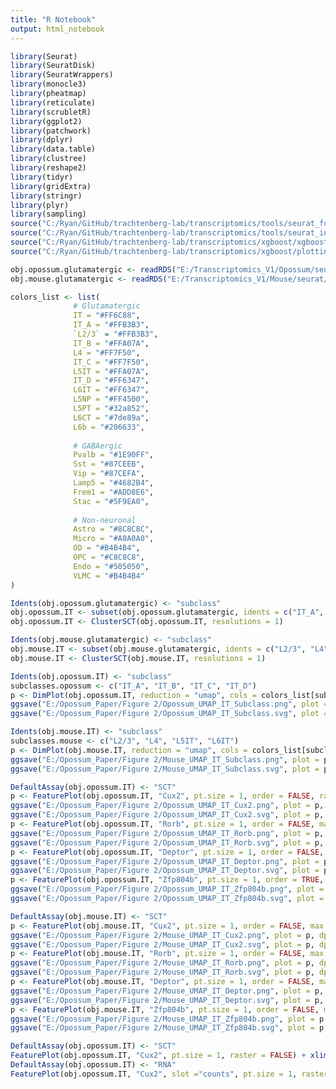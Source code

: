```yaml
---
title: "R Notebook"
output: html_notebook
---
```



```r

library(Seurat)
library(SeuratDisk)
library(SeuratWrappers)
library(monocle3)
library(pheatmap)
library(reticulate)
library(scrubletR)
library(ggplot2)
library(patchwork)
library(dplyr)
library(data.table)
library(clustree)
library(reshape2)
library(tidyr)
library(gridExtra)
library(stringr)
library(plyr)
library(sampling)
source("C:/Ryan/GitHub/trachtenberg-lab/transcriptomics/tools/seurat_functions.R")
source("C:/Ryan/GitHub/trachtenberg-lab/transcriptomics/tools/seurat_integration_functions.R")
source("C:/Ryan/GitHub/trachtenberg-lab/transcriptomics/xgboost/xgboost_train.R")
source("C:/Ryan/GitHub/trachtenberg-lab/transcriptomics/xgboost/plottingFxns.R")

obj.opossum.glutamatergic <- readRDS("E:/Transcriptomics_V1/Opossum/seurat/opossum_v1_glutamatergic_processed.rds")
obj.mouse.glutamatergic <- readRDS("E:/Transcriptomics_V1/Mouse/seurat/mouse_v1_P38_glutamatergic_processed.rds")

```


```r

colors_list <- list(
              # Glutamatergic
              IT = "#FF6C88",
              IT_A = "#FFB3B3",
              `L2/3` = "#FFB3B3",
              IT_B = "#FFA07A",
              L4 = "#FF7F50",
              IT_C = "#FF7F50",
              L5IT = "#FFA07A",
              IT_D = "#FF6347",
              L6IT = "#FF6347",
              L5NP = "#FF4500",
              L5PT = "#32a852", 
              L6CT = "#7de89a",
              L6b = "#206633",
            
              # GABAergic
              Pvalb = "#1E90FF",
              Sst = "#87CEEB",
              Vip = "#87CEFA",
              Lamp5 = "#4682B4",
              Frem1 = "#ADD8E6",
              Stac = "#5F9EA0",
            
              # Non-neuronal
              Astro = "#8C8C8C",
              Micro = "#A0A0A0",
              OD = "#B4B4B4",
              OPC = "#C8C8C8",
              Endo = "#505050",
              VLMC = "#B4B4B4"
)

```


```r

Idents(obj.opossum.glutamatergic) <- "subclass"
obj.opossum.IT <- subset(obj.opossum.glutamatergic, idents = c("IT_A", "IT_B", "IT_C", "IT_D"))
obj.opossum.IT <- ClusterSCT(obj.opossum.IT, resolutions = 1)

Idents(obj.mouse.glutamatergic) <- "subclass"
obj.mouse.IT <- subset(obj.mouse.glutamatergic, idents = c("L2/3", "L4", "L5IT", "L6IT"))
obj.mouse.IT <- ClusterSCT(obj.mouse.IT, resolutions = 1)

```


```r

Idents(obj.opossum.IT) <- "subclass"
subclasses.opossum <- c("IT_A", "IT_B", "IT_C", "IT_D")
p <- DimPlot(obj.opossum.IT, reduction = "umap", cols = colors_list[subclasses.opossum], pt.size = 1, label = TRUE, shuffle = TRUE, raster = FALSE) + NoLegend() + xlim(-16, 10) + ylim(-13, 13) + coord_equal()
ggsave("E:/Opossum_Paper/Figure 2/Opossum_UMAP_IT_Subclass.png", plot = p, dpi = 300)
ggsave("E:/Opossum_Paper/Figure 2/Opossum_UMAP_IT_Subclass.svg", plot = p, dpi = 300)

Idents(obj.mouse.IT) <- "subclass"
subclasses.mouse <- c("L2/3", "L4", "L5IT", "L6IT")
p <- DimPlot(obj.mouse.IT, reduction = "umap", cols = colors_list[subclasses.mouse], pt.size = 1, label = TRUE, shuffle = TRUE, raster = FALSE) + NoLegend() + xlim(-11, 15) + ylim(-14, 12) + coord_equal()
ggsave("E:/Opossum_Paper/Figure 2/Mouse_UMAP_IT_Subclass.png", plot = p, dpi = 300)
ggsave("E:/Opossum_Paper/Figure 2/Mouse_UMAP_IT_Subclass.svg", plot = p, dpi = 300)

```


```r

DefaultAssay(obj.opossum.IT) <- "SCT"
p <- FeaturePlot(obj.opossum.IT, "Cux2", pt.size = 1, order = FALSE, raster = FALSE) + xlim(-16, 10) + ylim(-13, 13) + coord_equal() + scale_color_gradientn( colours = c('lightgrey', 'blue'),  limits = c(0, 4))
ggsave("E:/Opossum_Paper/Figure 2/Opossum_UMAP_IT_Cux2.png", plot = p, dpi = 300)
ggsave("E:/Opossum_Paper/Figure 2/Opossum_UMAP_IT_Cux2.svg", plot = p, dpi = 300)
p <- FeaturePlot(obj.opossum.IT, "Rorb", pt.size = 1, order = FALSE, max.cutoff = 4, raster = FALSE) + xlim(-16, 10) + ylim(-13, 13) + coord_equal() + scale_color_gradientn( colours = c('lightgrey', 'blue'),  limits = c(0, 4))
ggsave("E:/Opossum_Paper/Figure 2/Opossum_UMAP_IT_Rorb.png", plot = p, dpi = 300)
ggsave("E:/Opossum_Paper/Figure 2/Opossum_UMAP_IT_Rorb.svg", plot = p, dpi = 300)
p <- FeaturePlot(obj.opossum.IT, "Deptor", pt.size = 1, order = FALSE, max.cutoff = 4, raster = FALSE) + xlim(-16, 10) + ylim(-13, 13) + coord_equal() + scale_color_gradientn( colours = c('lightgrey', 'blue'),  limits = c(0, 4))
ggsave("E:/Opossum_Paper/Figure 2/Opossum_UMAP_IT_Deptor.png", plot = p, dpi = 300)
ggsave("E:/Opossum_Paper/Figure 2/Opossum_UMAP_IT_Deptor.svg", plot = p, dpi = 300)
p <- FeaturePlot(obj.opossum.IT, "Zfp804b", pt.size = 1, order = TRUE, max.cutoff = 4, raster = FALSE) + xlim(-16, 10) + ylim(-13, 13) + coord_equal() + scale_color_gradientn( colours = c('lightgrey', 'blue'),  limits = c(0, 4))
ggsave("E:/Opossum_Paper/Figure 2/Opossum_UMAP_IT_Zfp804b.png", plot = p, dpi = 300)
ggsave("E:/Opossum_Paper/Figure 2/Opossum_UMAP_IT_Zfp804b.svg", plot = p, dpi = 300)

DefaultAssay(obj.mouse.IT) <- "SCT"
p <- FeaturePlot(obj.mouse.IT, "Cux2", pt.size = 1, order = FALSE, max.cutoff = 4, raster = FALSE) + xlim(-11, 15) + ylim(-14, 12) + coord_equal() + scale_color_gradientn( colours = c('lightgrey', 'blue'),  limits = c(0, 4))
ggsave("E:/Opossum_Paper/Figure 2/Mouse_UMAP_IT_Cux2.png", plot = p, dpi = 300)
ggsave("E:/Opossum_Paper/Figure 2/Mouse_UMAP_IT_Cux2.svg", plot = p, dpi = 300)
p <- FeaturePlot(obj.mouse.IT, "Rorb", pt.size = 1, order = FALSE, max.cutoff = 4, raster = FALSE) + xlim(-11, 15) + ylim(-14, 12) + coord_equal() + scale_color_gradientn( colours = c('lightgrey', 'blue'),  limits = c(0, 4))
ggsave("E:/Opossum_Paper/Figure 2/Mouse_UMAP_IT_Rorb.png", plot = p, dpi = 300)
ggsave("E:/Opossum_Paper/Figure 2/Mouse_UMAP_IT_Rorb.svg", plot = p, dpi = 300)
p <- FeaturePlot(obj.mouse.IT, "Deptor", pt.size = 1, order = FALSE, max.cutoff = 4, raster = FALSE) + xlim(-11, 15) + ylim(-14, 12) + coord_equal() + scale_color_gradientn( colours = c('lightgrey', 'blue'),  limits = c(0, 4))
ggsave("E:/Opossum_Paper/Figure 2/Mouse_UMAP_IT_Deptor.png", plot = p, dpi = 300)
ggsave("E:/Opossum_Paper/Figure 2/Mouse_UMAP_IT_Deptor.svg", plot = p, dpi = 300)
p <- FeaturePlot(obj.mouse.IT, "Zfp804b", pt.size = 1, order = FALSE, max.cutoff = 4, raster = FALSE) + xlim(-11, 15) + ylim(-14, 12) + coord_equal() + scale_color_gradientn( colours = c('lightgrey', 'blue'),  limits = c(0, 4))
ggsave("E:/Opossum_Paper/Figure 2/Mouse_UMAP_IT_Zfp804b.png", plot = p, dpi = 300)
ggsave("E:/Opossum_Paper/Figure 2/Mouse_UMAP_IT_Zfp804b.svg", plot = p, dpi = 300)

```


```r

DefaultAssay(obj.opossum.IT) <- "SCT"
FeaturePlot(obj.opossum.IT, "Cux2", pt.size = 1, raster = FALSE) + xlim(-16, 10) + ylim(-13, 13) + coord_equal() + scale_color_gradientn( colours = c('lightgrey', 'blue'),  limits = c(0, 4))
DefaultAssay(obj.opossum.IT) <- "RNA"
FeaturePlot(obj.opossum.IT, "Cux2", slot ="counts", pt.size = 1, raster = FALSE) + xlim(-16, 10) + ylim(-13, 13) + coord_equal() + scale_color_gradientn( colours = c('lightgrey', 'blue'),  limits = c(0, 4))

```



